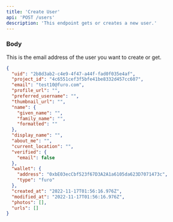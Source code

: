 ```yaml
---
title: 'Create User'
api: 'POST /users'
description: 'This endpoint gets or creates a new user.'
---
```


### Body

<ParamField body="email" type="string" required>
  This is the email address of the user you want to create or get.
</ParamField>

<ResponseExample>

```json 201: Created
{
  "uid": "2b8d3ab2-c4e9-4f47-a44f-fad0f035e4af",
  "project_id": "4c6551cef3f5bfe41be8332d457cc607",
  "email": "test10@furo.com",
  "profile_url": "",
  "preferred_username": "",
  "thumbnail_url": "",
  "name": {
    "given_name": "",
    "family_name": "",
    "formatted": ""
  },
  "display_name": "",
  "about_me": "",
  "current_location": "",
  "verified": {
    "email": false
  },
  "wallet": {
    "address": "0xbE03ecCbf523f67D3A2A1a6105da623D7071473c",
    "type": "furo"
  },
  "created_at": "2022-11-17T01:56:16.976Z",
  "modified_at": "2022-11-17T01:56:16.976Z",
  "photos": [],
  "urls": []
}
```

</ResponseExample>
